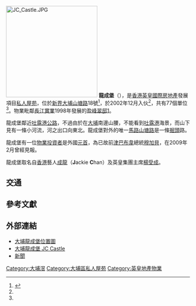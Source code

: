 [[File:JC_Castle.JPG|250px]]
'''龍成堡'''（{{lang-en|JC Castle}}），是[[香港|香港]][[英皇國際|英皇國際]][[房地產|房地產]]發展項目[[私人屋苑|私人屋苑]]，位於[[新界|新界]][[大埔_(香港)|大埔]][[山塘路|山塘路]]18號<ref name="centadata">{{cite news|url=http://hk.centadata.com/ptest.aspx?type=2&code=DEPPWPPEPB&info=basicinfo&code2=&page=0 | title=龍成堡物業資料 |publisher=[[中原地產|中原地產]] |date= }}{{zh-hant}}</ref>，於2002年12月入伙<ref name="centadata"/>，共有77個單位<ref name="centadata"/>。物業毗鄰[[長江實業|長江實業]]1998年發展的[[盈峰翠邸|盈峰翠邸]][http://hk.realestate.yahoo.com/estate.html?c=1541]。

龍成堡鄰近[[吐露港公路|吐露港公路]]，不過由於在[[大埔_(香港)|大埔]]南邊山腰，不能看到[[吐露港|吐露港]]海景，而山下見有一條小河流，河之出口向東北。龍成堡對外的唯一[[馬路|馬路]][[山塘路|山塘路]]是一條[[掘頭|掘頭]]路。

龍成堡有一位[[物業投資者|物業投資者]]是外國[[國家元首|元首]]，為已故前[[津巴布韋|津巴布韋]]總統[[羅伯·穆加貝|穆加貝]]，在2009年2月曾經見報。

龍成堡取名自[[香港|香港]]藝人[[成龍|成龍]]（'''J'''ackie '''C'''han）及英皇集團主席[[楊受成|楊受成]]。

== 交通 ==
{{新界居民巴士簡單列表|NR528}}

==參考文獻==
{{reflist}}

==外部連結==
* [http://www.centamap.com/gc/centamaplocation.aspx?x=835449&y=832885&sx=835449.63344&sy=832885.5396&z=6&lg=b5 大埔龍成堡位置圖]
* [http://app.midland.com.hk/residential_ebook/index.jsp?estId=E000000509 大埔龍成堡 JC Castle]
* [http://hk.news.yahoo.com/article/090215/3/ap8y.html 新聞]
{{英皇集團（國際）}}

[[Category:大埔滘|Category:大埔滘]]
[[Category:大埔區私人屋苑|Category:大埔區私人屋苑]]
[[Category:英皇地產物業|Category:英皇地產物業]]